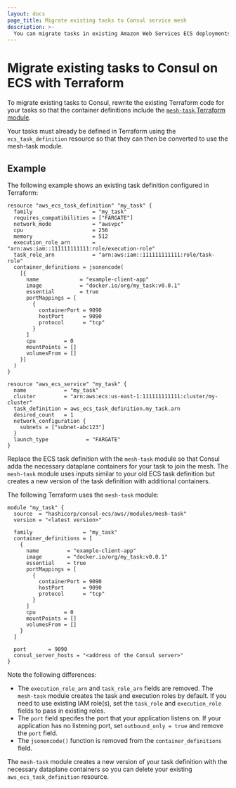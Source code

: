 ```yaml
---
layout: docs
page_title: Migrate existing tasks to Consul service mesh
description: >-
  You can migrate tasks in existing Amazon Web Services ECS deployments to a service mesh deployed with Terraform. Learn how to convert a task specified as an ECS task definition into a `mesh-task` Terraform module.
---
```


# Migrate existing tasks to Consul on ECS with Terraform 

To migrate existing tasks to Consul, rewrite the existing Terraform code for your tasks so that the container definitions include the [`mesh-task` Terraform module](https://registry.terraform.io/modules/hashicorp/consul-ecs/aws/latest/submodules/mesh-task). 

Your tasks must already be defined in Terraform using the `ecs_task_definition` resource so that they can then be converted to use the mesh-task module.


## Example 

The following example shows an existing task definition configured in Terraform:

```hcl
resource "aws_ecs_task_definition" "my_task" {
  family                   = "my_task"
  requires_compatibilities = ["FARGATE"]
  network_mode             = "awsvpc"
  cpu                      = 256
  memory                   = 512
  execution_role_arn       = "arn:aws:iam::111111111111:role/execution-role"
  task_role_arn            = "arn:aws:iam::111111111111:role/task-role"
  container_definitions = jsonencode(
    [{
      name             = "example-client-app"
      image            = "docker.io/org/my_task:v0.0.1"
      essential        = true
      portMappings = [
        {
          containerPort = 9090
          hostPort      = 9090
          protocol      = "tcp"
        }
      ]
      cpu         = 0
      mountPoints = []
      volumesFrom = []
    }]
  )
}

resource "aws_ecs_service" "my_task" {
  name            = "my_task"
  cluster         = "arn:aws:ecs:us-east-1:111111111111:cluster/my-cluster"
  task_definition = aws_ecs_task_definition.my_task.arn
  desired_count   = 1
  network_configuration {
    subnets = ["subnet-abc123"]
  }
  launch_type            = "FARGATE"
}
```


Replace the ECS task definition with the `mesh-task` module so that Consul adda the necessary dataplane containers for your task to join the mesh. The `mesh-task` module uses inputs similar to your old ECS task definition but creates a new version of the task definition with additional containers.

The following Terraform uses the `mesh-task` module:

```hcl
module "my_task" {
  source  = "hashicorp/consul-ecs/aws//modules/mesh-task"
  version = "<latest version>"

  family                = "my_task"
  container_definitions = [
    {
      name         = "example-client-app"
      image        = "docker.io/org/my_task:v0.0.1"
      essential    = true
      portMappings = [
        {
          containerPort = 9090
          hostPort      = 9090
          protocol      = "tcp"
        }
      ]
      cpu         = 0
      mountPoints = []
      volumesFrom = []
    }
  ]

  port       = 9090
  consul_server_hosts = "<address of the Consul server>"
}

```

Note the following differences:

- The `execution_role_arn` and `task_role_arn` fields are removed. The `mesh-task` module creates the task and execution roles by default. If you need to use existing IAM role(s), set the `task_role` and `execution_role` fields to pass in existing roles.
- The `port` field specifes the port that your application listens on. If your application has no listening port, set `outbound_only = true` and remove the `port` field.
- The `jsonencode()` function is removed from the `container_definitions` field.

The `mesh-task` module creates a new version of your task definition with the necessary dataplane containers so you can delete your existing `aws_ecs_task_definition` resource.